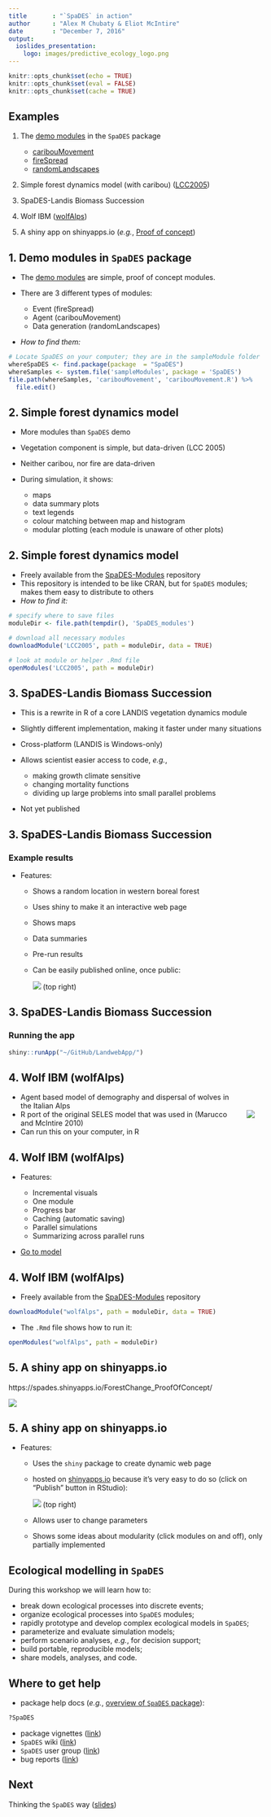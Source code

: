 ```yaml
---
title       : "`SpaDES` in action"
author      : "Alex M Chubaty & Eliot McIntire"
date        : "December 7, 2016"
output:
  ioslides_presentation:
    logo: images/predictive_ecology_logo.png
---
```


```r
knitr::opts_chunk$set(echo = TRUE)
knitr::opts_chunk$set(eval = FALSE)
knitr::opts_chunk$set(cache = TRUE)
```

## Examples
 
1. The [demo modules](https://github.com/PredictiveEcology/SpaDES/blob/master/inst/sampleModules/SpaDES_sampleModules/SpaDES_sampleModules.Rmd) in the `SpaDES` package
  
    - [caribouMovement](https://github.com/PredictiveEcology/SpaDES/blob/master/inst/sampleModules/caribouMovement/caribouMovement.R)  
    - [fireSpread](https://github.com/PredictiveEcology/SpaDES/blob/master/inst/sampleModules/fireSpread/fireSpread.R)  
    - [randomLandscapes](https://github.com/PredictiveEcology/SpaDES/blob/master/inst/sampleModules/randomLandscapes/randomLandscapes.R)  
            
2. Simple forest dynamics model (with caribou) ([LCC2005](http://htmlpreview.github.io/?https://github.com/PredictiveEcology/SpaDES-modules/blob/master/modules/LCC2005/LCC2005.html))

3. SpaDES-Landis Biomass Succession

4. Wolf IBM ([wolfAlps](http://htmlpreview.github.io/?https://github.com/PredictiveEcology/SpaDES-modules/blob/master/modules/wolfAlps/wolfAlps.html))

5. A shiny app on shinyapps.io (*e.g.*, [Proof of concept](https://spades.shinyapps.io/ForestChange_ProofOfConcept/))

## 1. Demo modules in `SpaDES` package

- The [demo modules](https://github.com/PredictiveEcology/SpaDES/blob/development/inst/sampleModules/SpaDES_sampleModules/SpaDES_sampleModules.Rmd) are simple, proof of concept modules.

- There are 3 different types of modules:

    - Event (fireSpread)
    - Agent (caribouMovement)
    - Data generation (randomLandscapes)
    
- *How to find them:*

```r
# Locate SpaDES on your computer; they are in the sampleModule folder
whereSpaDES <- find.package(package  = "SpaDES")
whereSamples <- system.file('sampleModules', package = 'SpaDES')
file.path(whereSamples, 'caribouMovement', 'caribouMovement.R') %>%
  file.edit()
```

## 2. Simple forest dynamics model

- More modules than `SpaDES` demo
- Vegetation component is simple, but data-driven (LCC 2005)
- Neither caribou, nor fire are data-driven
- During simulation, it shows:

    - maps 
    - data summary plots 
    - text legends
    - colour matching between map and histogram
    - modular plotting (each module is unaware of other plots)

## 2. Simple forest dynamics model

- Freely available from the [SpaDES-Modules](http://github.com/PredictiveEcology/SpaDES-Modules) repository
- This repository is intended to be like CRAN, but for `SpaDES` modules; 
  makes them easy to distribute to others
- *How to find it:*

```r
# specify where to save files
moduleDir <- file.path(tempdir(), 'SpaDES_modules')

# download all necessary modules
downloadModule('LCC2005', path = moduleDir, data = TRUE)

# look at module or helper .Rmd file
openModules('LCC2005', path = moduleDir) 
```

## 3. SpaDES-Landis Biomass Succession 

- This is a rewrite in R of a core LANDIS vegetation dynamics module
- Slightly different implementation, making it faster under many situations
- Cross-platform (LANDIS is Windows-only)
- Allows scientist easier access to code, *e.g.*, 

    - making growth climate sensitive
    - changing mortality functions
    - dividing up large problems into small parallel problems

- Not yet published
    
## 3. SpaDES-Landis Biomass Succession 

### Example results

- Features:

    - Shows a random location in western boreal forest
    - Uses shiny to make it an interactive web page
    - Shows maps
    - Data summaries
    - Pre-run results
    - Can be easily published online, once public:
    
        ![](images/screenshot-rstudio-publish.png) (top right)

## 3. SpaDES-Landis Biomass Succession 

### Running the app

```r
shiny::runApp("~/GitHub/LandwebApp/")
```


## 4. Wolf IBM (wolfAlps)

<div class="align-right" style="float:right; margin: 20px">
  ![](images/wolves.jpg)
</div>
  
- Agent based model of demography and dispersal of wolves in the Italian Alps
- R port of the original SELES model that was used in (Marucco and McIntire 2010)
- Can run this on your computer, in R

## 4. Wolf IBM (wolfAlps)

- Features:

    - Incremental visuals
    - One module
    - Progress bar
    - Caching (automatic saving)
    - Parallel simulations
    - Summarizing across parallel runs

- [Go to model](http://htmlpreview.github.io/?https://github.com/PredictiveEcology/SpaDES-modules/blob/master/modules/wolfAlps/wolfAlps.html)
    
## 4. Wolf IBM (wolfAlps)

- Freely available from the [SpaDES-Modules](http://github.com/PredictiveEcology/SpaDES-Modules) repository

```r
downloadModule("wolfAlps", path = moduleDir, data = TRUE)
```

- The `.Rmd` file shows how to run it:

```r
openModules("wolfAlps", path = moduleDir)
```

## 5. A shiny app on shinyapps.io

  https://spades.shinyapps.io/ForestChange_ProofOfConcept/
  
<div class="centered">
![](images/screenshot-proof-of-concept-app.png)
</div>

## 5. A shiny app on shinyapps.io

- Features:

    - Uses the `shiny` package to create dynamic web page
    - hosted on [shinyapps.io](http://www.shinyapps.io/) because it's very easy to do so (click on "Publish" button in RStudio):
    
        ![](images/screenshot-rstudio-publish.png) (top right)
    
    - Allows user to change parameters
    - Shows some ideas about modularity (click modules on and off), only partially implemented

## Ecological modelling in `SpaDES`

During this workshop we will learn how to:

- break down ecological processes into discrete events;
- organize ecological processes into `SpaDES` modules;
- rapidly prototype and develop complex ecological models in `SpaDES`;
- parameterize and evaluate simulation models;
- perform scenario analyses, *e.g.*, for decision support;
- build portable, reproducible models;
- share models, analyses, and code.

## Where to get help

- package help docs (*e.g.*, [overview of `SpaDES` package](http://www.rdocumentation.org/packages/SpaDES/versions/1.2.0/topics/SpaDES-package)):

```r
?SpaDES
```

- package vignettes ([link](https://github.com/PredictiveEcology/SpaDES/wiki/Help-Vignettes))
- `SpaDES` wiki ([link](https://github.com/PredictiveEcology/SpaDES/wiki/))
- `SpaDES` user group ([link](https://groups.google.com/d/forum/spades-users))
- bug reports ([link](https://github.com/PredictiveEcology/SpaDES/issues/))

## Next

Thinking the `SpaDES` way ([slides](http://Rpubs.com/PredictiveEcology/SpaDES-Intro-02-thinking-the-spades-way))

